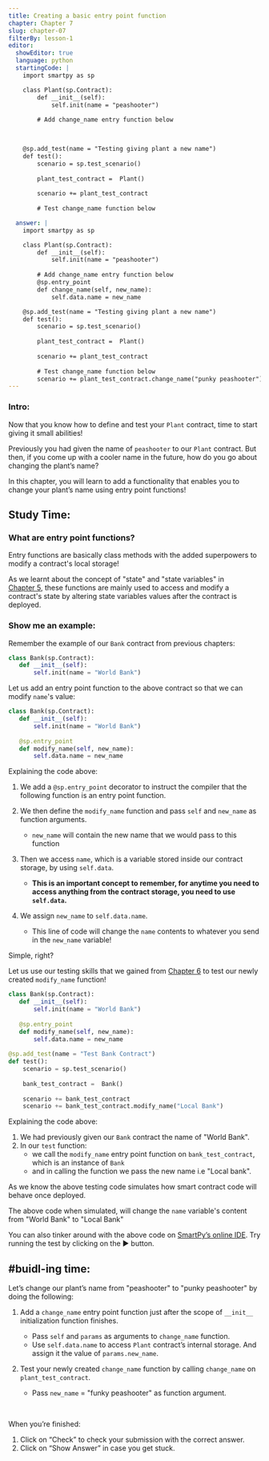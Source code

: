 ```yaml
---
title: Creating a basic entry point function
chapter: Chapter 7
slug: chapter-07
filterBy: lesson-1
editor:
  showEditor: true
  language: python
  startingCode: |
    import smartpy as sp

    class Plant(sp.Contract):
        def __init__(self):
            self.init(name = "peashooter")
        
        # Add change_name entry function below


            
    @sp.add_test(name = "Testing giving plant a new name")
    def test():
        scenario = sp.test_scenario()
        
        plant_test_contract =  Plant()
        
        scenario += plant_test_contract
        
        # Test change_name function below

  answer: |  
    import smartpy as sp

    class Plant(sp.Contract):
        def __init__(self):
            self.init(name = "peashooter")
    
        # Add change_name entry function below
        @sp.entry_point
        def change_name(self, new_name):
            self.data.name = new_name

    @sp.add_test(name = "Testing giving plant a new name")
    def test():
        scenario = sp.test_scenario()
       
        plant_test_contract =  Plant()
       
        scenario += plant_test_contract
       
        # Test change_name function below
        scenario += plant_test_contract.change_name("punky peashooter")
---
```


### Intro: 

Now that you know how to define and test your `Plant` contract, time to start giving it small abilities!

Previously you had given the name of `peashooter` to our `Plant` contract. But then, if you come up with a cooler name in the future, how do you go about changing the plant’s name? 

In this chapter, you will learn to add a functionality that enables you to change your plant’s name using entry point functions!  


## Study Time: 

### What are entry point functions? 

Entry functions are basically class methods with the added superpowers to modify a contract's local storage! 

As we learnt about the concept of <span class="string-highlight">"state"</span> and <span class="string-highlight">"state variables"</span> in <br /> [Chapter 5](/lesson/chapter-05), these functions are mainly used to access and modify a contract's state by altering state variables values after the contract is deployed. 

### Show me an example: 

Remember the example of our `Bank` contract from previous chapters:


```python
class Bank(sp.Contract):
   def __init__(self):
       self.init(name = "World Bank")
```

Let us add an entry point function to the above contract so that we can modify `name`'s value:

```python
class Bank(sp.Contract):
   def __init__(self):
       self.init(name = "World Bank")
   
   @sp.entry_point
   def modify_name(self, new_name):
       self.data.name = new_name
```

Explaining the code above:

1. We add a `@sp.entry_point` decorator to instruct the compiler that the following function is an entry point function.  

2. We then define the `modify_name` function and pass `self` and `new_name` as function arguments. 
    * `new_name` will contain the new name that we would pass to this function

3. Then we access `name`, which is a variable stored inside our contract storage, by using `self.data`. 
    * **This is an important concept to remember, for anytime you need to access anything from the contract storage, you need to use `self.data`.**

4. We assign `new_name` to `self.data.name`. 
   * This line of code will change the `name` contents to whatever you send in the `new_name` variable! 

Simple, right? 

Let us use our testing skills that we gained from [Chapter 6](/lesson/chapter-06) to test our newly created `modify_name` function! 


```python
class Bank(sp.Contract):
   def __init__(self):
       self.init(name = "World Bank")
   
   @sp.entry_point
   def modify_name(self, new_name):
       self.data.name = new_name
    
@sp.add_test(name = "Test Bank Contract")
def test():
    scenario = sp.test_scenario()
 
    bank_test_contract =  Bank()
    
    scenario += bank_test_contract
    scenario += bank_test_contract.modify_name("Local Bank")
```

Explaining the code above:

1. We had previously given our `Bank` contract the name of "World Bank". 
2. In our `test` function: 
   * we call the `modify_name` entry point function on `bank_test_contract`, which is an instance of `Bank`
   * and in calling the function we pass the new name i.e <span class="string-highlight">"Local bank"</span>. 

As we know the above testing code simulates how smart contract code will behave once deployed. 

The above code when simulated, will change the `name` variable's content from "World Bank" to "Local Bank"


You can also tinker around with the above code on [SmartPy’s online IDE](https://smartpy.io/demo/index.html?code=eJyNUkFq5DAQvPsVRXKZYYMfEBjIJtc9LuSodKT2RKzcMpImYfL6SO1xbEIWYrBBcndVV3X5cYqpII@UynQGZeSp62ygnHFP8m@Xp_4hSklky_62A@B4gDFefDFmlzkM83V72qlvf3ZCI@OAq8eYglOgq32rau9dheSKeDZT9FIWzDE6P5xN61TYG0yUaMwr_PVM4KgQfMYps0OJIGu5TmsvUyKXmOjIPZa@tZ@P_YrR65CJB04sFQLlhaF3r5Q8PQdWKHZrv5fsHWvhVzrEQXWutF@IDhc9vfCbqtS6ruuaH@ScKZxX4_7Wg@Jhcb8a2GzSqosn2bLUUWNtqBjtj1mudvvuU_o1HhmDTxXRJqbCINQh0DblKfj36mNVVqi6sOoaUhwRTwlPbYwnaCYu6p7rjc5rPssPmPOy5f0trnkleGO4FKd68JtF1eVHZch@PAUqPorKA8urT1FGntOx6vx1@IZ6Q_hAIXg56oI2eYLGDRo3DCexM1WEfSE5zkv_AVG_jeiyxbasP9FS2KQc__18AI8cFc4-). Try running the test by clicking on the ▶️ button. 


## #buidl-ing time:

Let’s change our plant’s name from <span class="string-highlight">"peashooter"</span> to <span class="string-highlight">"punky peashooter"</span> by doing the following: 

1. Add a `change_name` entry point function just after the scope of `__init__` initialization function finishes. 
     * Pass `self` and `params` as arguments to `change_name` function. 
     * Use `self.data.name` to access `Plant` contract’s internal storage. And assign it the value of `params.new_name`. 

2. Test your newly created `change_name` function by calling `change_name` on `plant_test_contract`. 
      * Pass `new_name` = <span class="string-highlight">"funky peashooter"</span> as function argument. 


<br />

When you’re finished:

1. Click on “Check” to check your submission with the correct answer.
2. Click on “Show Answer” in case you get stuck.